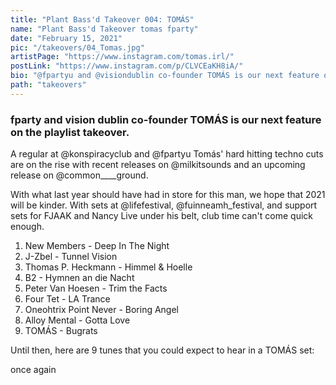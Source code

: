 ```yaml
---
title: "Plant Bass'd Takeover 004: TOMÁS"
name: "Plant Bass'd Takeover tomas fparty"
date: "February 15, 2021"
pic: "/takeovers/04_Tomas.jpg"
artistPage: "https://www.instagram.com/tomas.irl/"
postLink: "https://www.instagram.com/p/CLVCEaKH8iA/"
bio: "@fpartyu and @visiondublin co-founder TOMÁS is our next feature on the playlist takeover."
path: "takeovers"
---
```


### fparty and vision dublin co-founder TOMÁS is our next feature on the playlist takeover.

A regular at @konspiracyclub and @fpartyu Tomás' hard hitting techno cuts are on the rise with recent releases on @milkitsounds and an upcoming release on @common\_\_\_\_ground.

With what last year should have had in store for this man, we hope that 2021 will be kinder. With sets at @lifefestival, @fuinneamh_festival, and support sets for FJAAK and Nancy Live under his belt, club time can't come quick enough.

1. New Members - Deep In The Night
2. J-Zbel - Tunnel Vision
3. Thomas P. Heckmann - Himmel & Hoelle
4. B2 - Hymnen an die Nacht
5. Peter Van Hoesen - Trim the Facts
6. Four Tet - LA Trance
7. Oneohtrix Point Never - Boring Angel
8. Alloy Mental - Gotta Love
9. TOMÁS - Bugrats

Until then, here are 9 tunes that you could expect to hear in a TOMÁS set: <HoverLink url="open.spotify.com/playlist/5skAgzUfGmZLwrOPNLnGVf" name="Plant Bass'd Picks." external />

<HoverLink url="www.instagram.com/eggboy_design" name="@eggboy_design" external /> once again
